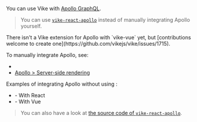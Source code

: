 
You can use Vike with [Apollo GraphQL](https://www.apollographql.com).

> You can use [`vike-react-apollo`](https://github.com/vikejs/vike-react/tree/main/packages/vike-react-apollo) instead of manually integrating Apollo yourself.

<Contribution>
There isn't a <Link href="/extensions">Vike extension</Link> for Apollo with `vike-vue` yet, but [contributions welcome to create one](https://github.com/vikejs/vike/issues/1715).
</Contribution>

To manually integrate Apollo, see:
- <Link href="/integration#data-fetching" />
- [Apollo > Server-side rendering](https://www.apollographql.com/docs/react/performance/server-side-rendering/)

Examples of integrating Apollo without using <UiFrameworkExtension name />:

- <Example timestamp="2024.07" repo="brillout/vike-apollo-react" /> - With React
- <Example timestamp="2024.07" repo="brillout/vike-apollo-vue" /> - With Vue

> You can also have a look at [the source code of `vike-react-apollo`](https://github.com/vikejs/vike-react/tree/main/packages/vike-react-apollo).
